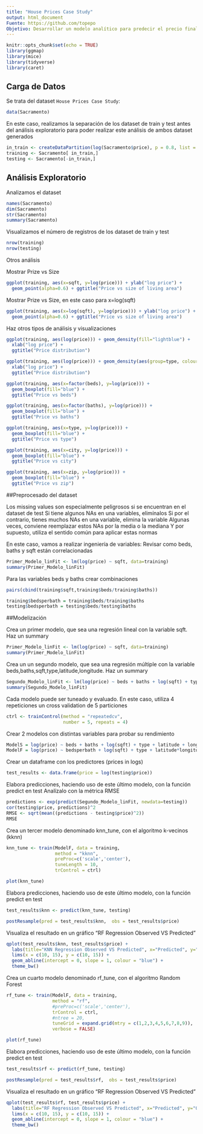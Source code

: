 ---
title: "House Prices Case Study"
output: html_document
Fuente: https://github.com/topepo
Objetivo: Desarrollar un modelo analítico para predecir el precio final de las casas en Sacramento, CA
---

```{r setup, include=FALSE}
knitr::opts_chunk$set(echo = TRUE)
library(ggmap)
library(mice)
library(tidyverse)
library(caret)
```

## Carga de Datos

Se trata del dataset `House Prices Case Study`:

```{r titanic}
data(Sacramento)
```

En este caso, realizamos la separación de los dataset de train y test antes del análisis exploratorio para poder realizar este análisis de ambos dataset generados
```{r titanic}
in_train <- createDataPartition(log(Sacramento$price), p = 0.8, list = FALSE)  # 80% for training
training <- Sacramento[ in_train,]
testing <- Sacramento[-in_train,]
```


## Análisis Exploratorio

Analizamos el dataset
```{r}
names(Sacramento)
dim(Sacramento)
str(Sacramento)
summary(Sacramento)
```

Visualizamos el número de registros de los dataset de train y test
```{r}
nrow(training)
nrow(testing)
```

Otros análisis

Mostrar Prize vs Size

```{r}
ggplot(training, aes(x=sqft, y=log(price))) + ylab("log price") + 
  geom_point(alpha=0.6) + ggtitle("Price vs size of living area")

```

Mostrar Prize vs Size, en este caso para x=log(sqft)

```{r}
ggplot(training, aes(x=log(sqft), y=log(price))) + ylab("log price") + 
  geom_point(alpha=0.6) + ggtitle("Price vs size of living area")

```

Haz otros tipos de análisis y visualizaciones
```{r}
ggplot(training, aes(log(price))) + geom_density(fill="lightblue") + 
  xlab("log price") +
  ggtitle("Price distribution")

```

```{r}
ggplot(training, aes(log(price))) + geom_density(aes(group=type, colour=type, fill=type), alpha=0.1) + 
  xlab("log price") +
  ggtitle("Price distribution")

```

```{r}
ggplot(training, aes(x=factor(beds), y=log(price))) +
  geom_boxplot(fill="blue") +
  ggtitle("Price vs beds")

```

```{r}
ggplot(training, aes(x=factor(baths), y=log(price))) +
  geom_boxplot(fill="blue") +
  ggtitle("Price vs baths")

```

```{r}
ggplot(training, aes(x=type, y=log(price))) +
  geom_boxplot(fill="blue") +
  ggtitle("Price vs type")

```

```{r}
ggplot(training, aes(x=city, y=log(price))) +
  geom_boxplot(fill="blue") +
  ggtitle("Price vs city")
```

```{r}
ggplot(training, aes(x=zip, y=log(price))) +
  geom_boxplot(fill="blue") +
  ggtitle("Price vs zip")
```

##Preprocesado del dataset

Los missing values son especialmente peligrosos si se encuentran en el dataset de test
Si tiene algunos NAs en una variables, elimínalos
Si por el contrario, tienes muchos NAs en una variable, elimina la variable
Algunas veces, conviene reemplazar estos NAs por la media o la mediana
Y por supuesto, utiliza el sentido común para aplicar estas normas

En este caso, vamos a realizar ingeniería de variables:
Revisar como beds, baths y sqft están correlacionadas
```{r}
Primer_Modelo_linFit <- lm(log(price) ~ sqft, data=training)
summary(Primer_Modelo_linFit)
```

Para las variables beds y baths crear combinaciones
```{r}
pairs(cbind(training$sqft,training$beds/training$baths))

training$bedsperbath = training$beds/training$baths
testing$bedsperbath = testing$beds/testing$baths
```

##Modelización

Crea un primer modelo, que sea una regresión lineal con la variable sqft. Haz un summary
```{r}
Primer_Modelo_linFit <- lm(log(price) ~ sqft, data=training)
summary(Primer_Modelo_linFit)
```

Crea un un segundo modelo, que sea una regresión múltiple con la variable beds,baths,sqft,type,latitude,longitude. Haz un summary
```{r}
Segundo_Modelo_linFit <- lm(log(price) ~ beds + baths + log(sqft) + type + latitude + longitude, data=training)
summary(Segundo_Modelo_linFit)
```

Cada modelo puede ser tuneado y evaluado. En este caso, utiliza 4 repeticiones un cross validation de 5 particiones
```{r}
ctrl <- trainControl(method = "repeatedcv", 
                     number = 5, repeats = 4)
```

Crear 2 modelos con distintas variables para probar su rendimiento
```{r}
ModelS = log(price) ~ beds + baths + log(sqft) + type + latitude + longitude
ModelF = log(price) ~ bedsperbath + log(sqft) + type + latitude*longitude + I(latitude^2)+ I(longitude^2)
```

Crear un dataframe con los predictores (prices in logs)
```{r}
test_results <- data.frame(price = log(testing$price))
```

Elabora predicciones, haciendo uso de este último modelo, con la función predict en test
Analízalo con la métrica RMSE
```{r}
predictions <- exp(predict(Segundo_Modelo_linFit, newdata=testing))
cor(testing$price, predictions)^2
RMSE <- sqrt(mean((predictions - testing$price)^2))
RMSE
```

Crea un tercer modelo denominado knn_tune, con el algoritmo k-vecinos (kknn)
```{r}
knn_tune <- train(ModelF, data = training,
                  method = "kknn",   
                  preProc=c('scale','center'),
                  tuneLength = 10,
                  trControl = ctrl)
```

```{r}
plot(knn_tune)
```

Elabora predicciones, haciendo uso de este último modelo, con la función predict en test 
```{r}
test_results$knn <- predict(knn_tune, testing)
```

```{r}
postResample(pred = test_results$knn,  obs = test_results$price)
```

Visualiza el resultado en un gráfico "RF Regression Observed VS Predicted"
```{r}
qplot(test_results$knn, test_results$price) + 
  labs(title="KNN Regression Observed VS Predicted", x="Predicted", y="Observed") +
  lims(x = c(10, 15), y = c(10, 15)) +
  geom_abline(intercept = 0, slope = 1, colour = "blue") +
  theme_bw()
```


Crea un cuarto modelo denominado rf_tune, con el algoritmo Random Forest
```{r}
rf_tune <- train(ModelF, data = training,
                 method = "rf",
                 #preProc=c('scale','center'),
                 trControl = ctrl,
                 #ntree = 20,
                 tuneGrid = expand.grid(mtry = c(1,2,3,4,5,6,7,8,9)), 
                 verbose = FALSE)
```

```{r}
plot(rf_tune)
```

Elabora predicciones, haciendo uso de este último modelo, con la función predict en test 
```{r}
test_results$rf <- predict(rf_tune, testing)
```

```{r}
postResample(pred = test_results$rf,  obs = test_results$price)
```

Visualiza el resultado en un gráfico "RF Regression Observed VS Predicted"
```{r}
qplot(test_results$rf, test_results$price) + 
  labs(title="RF Regression Observed VS Predicted", x="Predicted", y="Observed") +
  lims(x = c(10, 15), y = c(10, 15)) +
  geom_abline(intercept = 0, slope = 1, colour = "blue") +
  theme_bw()
```

